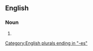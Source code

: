 ==English==

===Noun===
{{head|en|noun form}}

# {{plural of|en|backsplash}}

[[Category:English plurals ending in "-es"]]